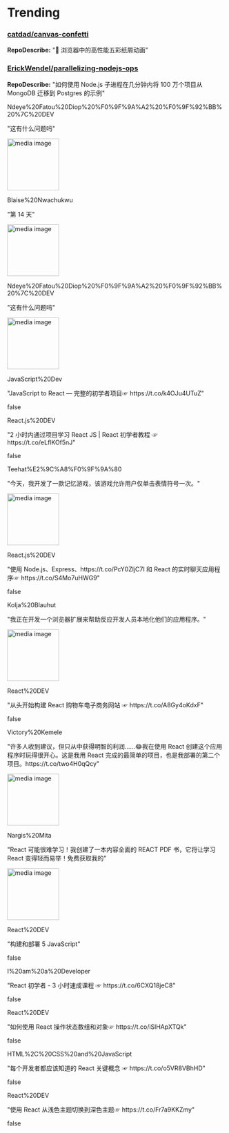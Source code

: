 
# Trending

### [catdad/canvas-confetti](https://github.com/catdad/canvas-confetti)
**RepoDescribe:** "🎉 浏览器中的高性能五彩纸屑动画"
  

### [ErickWendel/parallelizing-nodejs-ops](https://github.com/ErickWendel/parallelizing-nodejs-ops)
**RepoDescribe:** "如何使用 Node.js 子进程在几分钟内将 100 万个项目从 MongoDB 迁移到 Postgres 的示例"
  

<TwoColumnLayout>
  <div>
    <p>Ndeye%20Fatou%20Diop%20%F0%9F%9A%A2%20%F0%9F%92%BB%20%7C%20DEV</p>
    <p>"这有什么问题吗"</p>
  </div>
  <img width="120" src="https://pbs.twimg.com/media/GL8QJ4YXsAA_w6k.jpg" alt="media image" />
</TwoColumnLayout>
  

<TwoColumnLayout>
  <div>
    <p>Blaise%20Nwachukwu</p>
    <p>"第 14 天"</p>
  </div>
  <img width="120" src="https://pbs.twimg.com/media/GMhnUIRWEAEwXbi.jpg" alt="media image" />
</TwoColumnLayout>
  

<TwoColumnLayout>
  <div>
    <p>Ndeye%20Fatou%20Diop%20%F0%9F%9A%A2%20%F0%9F%92%BB%20%7C%20DEV</p>
    <p>"这有什么问题吗"</p>
  </div>
  <img width="120" src="https://pbs.twimg.com/media/GMBZwvPXwAEmLkn.jpg" alt="media image" />
</TwoColumnLayout>
  

<TwoColumnLayout>
  <div>
    <p>JavaScript%20Dev</p>
    <p>"JavaScript to React — 完整的初学者项目☞ https://t.co/k4OJu4UTuZ"</p>
  </div>
  false
</TwoColumnLayout>
  

<TwoColumnLayout>
  <div>
    <p>React.js%20DEV</p>
    <p>"2 小时内通过项目学习 React JS | React 初学者教程 ☞ https://t.co/eLflKOf5nJ"</p>
  </div>
  false
</TwoColumnLayout>
  

<TwoColumnLayout>
  <div>
    <p>Teehat%E2%9C%A8%F0%9F%9A%80</p>
    <p>"今天，我开发了一款记忆游戏，该游戏允许用户仅单击表情符号一次。"</p>
  </div>
  <img width="120" src="https://pbs.twimg.com/ext_tw_video_thumb/1785747671245877248/pu/img/zJ5GGyMT0U3lolBK.jpg" alt="media image" />
</TwoColumnLayout>
  

<TwoColumnLayout>
  <div>
    <p>React.js%20DEV</p>
    <p>"使用 Node.js、Express、https://t.co/PcY0ZljC7I 和 React 的实时聊天应用程序☞ https://t.co/S4Mo7uHWG9"</p>
  </div>
  false
</TwoColumnLayout>
  

<TwoColumnLayout>
  <div>
    <p>Kolja%20Blauhut</p>
    <p>"我正在开发一个浏览器扩展来帮助反应开发人员本地化他们的应用程序。"</p>
  </div>
  <img width="120" src="https://pbs.twimg.com/ext_tw_video_thumb/1785754476441186304/pu/img/a2ZjaxPbbjtJ4_67.jpg" alt="media image" />
</TwoColumnLayout>
  

<TwoColumnLayout>
  <div>
    <p>React%20DEV</p>
    <p>"从头开始构建 React 购物车电子商务网站 ☞ https://t.co/A8Gy4oKdxF"</p>
  </div>
  false
</TwoColumnLayout>
  

<TwoColumnLayout>
  <div>
    <p>Victory%20Kemele</p>
    <p>"许多人收到建议，但只从中获得明智的利润……😂我在使用 React 创建这个应用程序时玩得很开心。这是我用 React 完成的最简单的项目，也是我部署的第二个项目。https://t.co/two4H0qQcy"</p>
  </div>
  <img width="120" src="https://pbs.twimg.com/ext_tw_video_thumb/1784695602288140289/pu/img/0LFw8ab0UD8nHjwR.jpg" alt="media image" />
</TwoColumnLayout>
  

<TwoColumnLayout>
  <div>
    <p>Nargis%20Mita</p>
    <p>"React 可能很难学习！我创建了一本内容全面的 REACT PDF 书，它将让学习 React 变得轻而易举！免费获取我的"</p>
  </div>
  <img width="120" src="https://pbs.twimg.com/media/GMKM3eFa8AAQxS9.jpg" alt="media image" />
</TwoColumnLayout>
  

<TwoColumnLayout>
  <div>
    <p>React%20DEV</p>
    <p>"构建和部署 5 JavaScript"</p>
  </div>
  false
</TwoColumnLayout>
  

<TwoColumnLayout>
  <div>
    <p>I%20am%20a%20Developer</p>
    <p>"React 初学者 - 3 小时速成课程 ☞ https://t.co/6CXQ18jeC8"</p>
  </div>
  false
</TwoColumnLayout>
  

<TwoColumnLayout>
  <div>
    <p>React%20DEV</p>
    <p>"如何使用 React 操作状态数组和对象☞ https://t.co/iSlHApXTQk"</p>
  </div>
  false
</TwoColumnLayout>
  

<TwoColumnLayout>
  <div>
    <p>HTML%2C%20CSS%20and%20JavaScript</p>
    <p>"每个开发者都应该知道的 React 关键概念 ☞ https://t.co/o5VR8VBhHD"</p>
  </div>
  false
</TwoColumnLayout>
  

<TwoColumnLayout>
  <div>
    <p>React%20DEV</p>
    <p>"使用 React 从浅色主题切换到深色主题☞ https://t.co/Fr7a9KKZmy"</p>
  </div>
  false
</TwoColumnLayout>
  